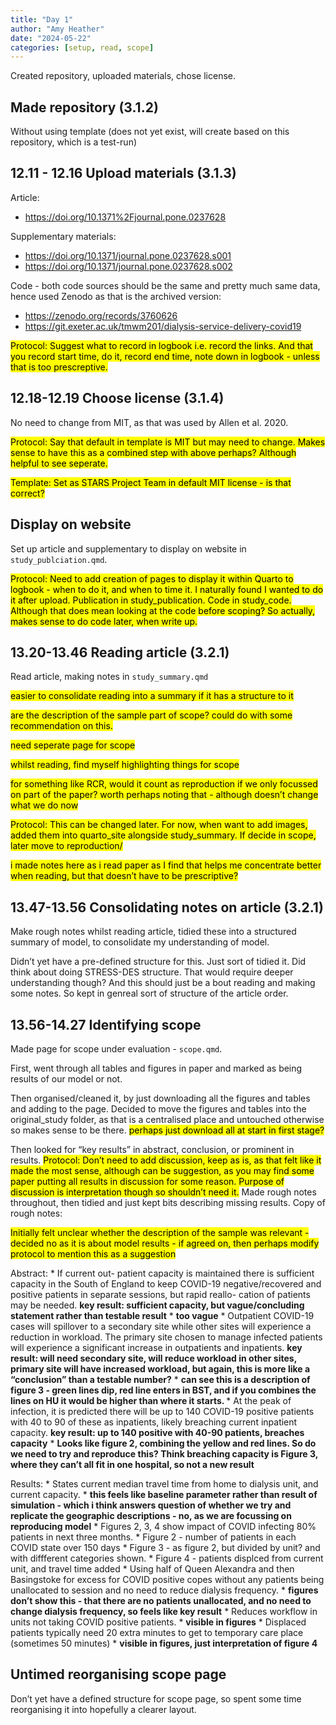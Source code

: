 ```yaml
---
title: "Day 1"
author: "Amy Heather"
date: "2024-05-22"
categories: [setup, read, scope]
---
```


Created repository, uploaded materials, chose license.

## Made repository (3.1.2)

Without using template (does not yet exist, will create based on this repository, which is a test-run)

## 12.11 - 12.16 Upload materials (3.1.3)

Article:

* <https://doi.org/10.1371%2Fjournal.pone.0237628>

Supplementary materials:

* <https://doi.org/10.1371/journal.pone.0237628.s001>
* <https://doi.org/10.1371/journal.pone.0237628.s002>

Code - both code sources should be the same and pretty much same data, hence used Zenodo as that is the archived version:

* <https://zenodo.org/records/3760626>
* <https://git.exeter.ac.uk/tmwm201/dialysis-service-delivery-covid19> 

<mark>Protocol: Suggest what to record in logbook i.e. record the links. And that you record start time, do it, record end time, note down in logbook - unless that is too prescreptive.</mark>

## 12.18-12.19 Choose license (3.1.4)

No need to change from MIT, as that was used by Allen et al. 2020.

<mark>Protocol: Say that default in template is MIT but may need to change. Makes sense to have this as a combined step with above perhaps? Although helpful to see seperate.</mark>

<mark>Template: Set as STARS Project Team in default MIT license - is that correct?</armk>

## Display on website

Set up article and supplementary to display on website in `study_publciation.qmd`.

<mark>Protocol: Need to add creation of pages to display it within Quarto to logbook - when to do it, and when to time it. I naturally found I wanted to do it after upload. Publication in study_publication. Code in study_code. Although that does mean looking at the code before scoping? So actually, makes sense to do code later, when write up.</mark>

## 13.20-13.46 Reading article (3.2.1)

Read article, making notes in `study_summary.qmd`

<mark>easier to consolidate reading into a summary if it has a structure to it</mark>

<mark>are the description of the sample part of scope? could do with some recommendation on this.</mark>

<mark>need seperate page for scope</mark>

<mark>whilst reading, find myself highlighting things for scope</mark>

<mark>for something like RCR, would it count as reproduction if we only focussed on part of the paper? worth perhaps noting that - although doesn't change what we do now</mark>

<mark>Protocol: This can be changed later. For now, when want to add images, added them into quarto_site alongside study_summary. If decide in scope, later move to reproduction/</mark>

<mark>i made notes here as i read paper as I find that helps me concentrate better when reading, but that doesn't have to be prescriptive?</mark>

## 13.47-13.56 Consolidating notes on article (3.2.1)

Make rough notes whilst reading article, tidied these into a structured summary of model, to consolidate my understanding of model.

Didn't yet have a pre-defined structure for this. Just sort of tidied it. Did think about doing STRESS-DES structure. That would require deeper understanding though? And this should just be a bout reading and making some notes. So kept in genreal sort of structure of the article order.

## 13.56-14.27 Identifying scope

Made page for scope under evaluation - `scope.qmd`.

First, went through all tables and figures in paper and marked as being results of our model or not.

Then organised/cleaned it, by just downloading all the figures and tables and adding to the page. Decided to move the figures and tables into the original_study folder, as that is a centralised place and untouched otherwise so makes sense to be there. <mark>perhaps just download all at start in first stage?</mark>

Then looked for "key results" in abstract, conclusion, or prominent in results. <mark>Protocol: Don't need to add discussion, keep as is, as that felt like it made the most sense, although can be suggestion, as you may find some paper putting all results in discussion for some reason. Purpose of discussion is interpretation though so shouldn't need it.</mark> Made rough notes throughout, then tidied and just kept bits describing missing results. Copy of rough notes:

<mark>Initially felt unclear whether the description of the sample was relevant - decided no as it is about model results - if agreed on, then perhaps modify protocol to mention this as a suggestion</mark>

Abstract:
* If current out- patient capacity is maintained there is sufficient capacity in the South of England to keep COVID-19 negative/recovered and positive patients in separate sessions, but rapid reallo- cation of patients may be needed. **key result: sufficient capacity, but vague/concluding statement rather than testable result**
    * **too vague**
* Outpatient COVID-19 cases will spillover to a secondary site while other sites will experience a reduction in workload. The primary site chosen to manage infected patients will experience a significant increase in outpatients and inpatients. **key result: will need secondary site, will reduce workload in other sites, primary site will have increased workload, but again, this is more like a "conclusion" than a testable number?**
    * **can see this is a description of figure 3 - green lines dip, red line enters in BST, and if you combines the lines on HU it would be higher than where it starts. **
* At the peak of infection, it is predicted there will be up to 140 COVID-19 positive patients with 40 to 90 of these as inpatients, likely breaching current inpatient capacity. **key result: up to 140 positive with 40-90 patients, breaches capacity**
    * **Looks like figure 2, combining the yellow and red lines. So do we need to try and reproduce this? Think breaching capacity is Figure 3, where they can't all fit in one hospital, so not a new result**

Results:
* States current median travel time from home to dialysis unit, and current capacity.
    * **this feels like baseline parameter rather than result of simulation - which i think answers question of whether we try and replicate the geographic descriptions - no, as we are focussing on reproducing model**
* Figures 2, 3, 4 show impact of COVID infecting 80% patients in next three months. 
    * Figure 2 - number of patients in each COVID state over 150 days
    * Figure 3 - as figure 2, but divided by unit? and with diffferent categories shown.
    * Figure 4 - patients displced from current unit, and travel time added
* Using half of Queen Alexandra and then Basingstoke for excess for COVID positive copes without any patients being unallocated to session and no need to reduce dialysis frequency.
    * **figures don't show this - that there are no patients unallocated, and no need to change dialysis frequency, so feels like key result**
* Reduces workflow in units not taking COVID positive patients.
    * **visible in figures**
* Displaced patients typically need 20 extra minutes to get to temporary care place (sometimes 50 minutes)
    * **visible in figures, just interpretation of figure 4**

## Untimed reorganising scope page

Don't yet have a defined structure for scope page, so spent some time reorganising it into hopefully a clearer layout.